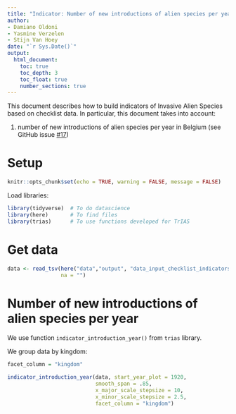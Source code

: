 ```yaml
---
title: "Indicator: Number of new introductions of alien species per year"
author:
- Damiano Oldoni
- Yasmine Verzelen
- Stijn Van Hoey
date: "`r Sys.Date()`"
output:
  html_document:
    toc: true
    toc_depth: 3
    toc_float: true
    number_sections: true
---
```


This document describes how to build indicators of Invasive Alien Species based 
on checklist data. In particular, this document takes into account:

1. number of new introductions of alien species per year in Belgium (see GitHub 
issue [#17](https://github.com/trias-project/pipeline/issues/17))

# Setup

```r
knitr::opts_chunk$set(echo = TRUE, warning = FALSE, message = FALSE)
```

Load libraries:

```r
library(tidyverse)  # To do datascience
library(here)       # To find files
library(trias)      # To use functions developed for TrIAS
```

# Get data

```r
data <- read_tsv(here("data","output", "data_input_checklist_indicators.tsv"),
                 na = "")
```

# Number of new introductions of alien species per year

We use function `indicator_introduction_year()` from `trias` library.

We group data by kingdom:

```r
facet_column = "kingdom"
```


```r
indicator_introduction_year(data, start_year_plot = 1920, 
                            smooth_span = .85,
                            x_major_scale_stepsize = 10,
                            x_minor_scale_stepsize = 2.5,
                            facet_column = "kingdom")
```
